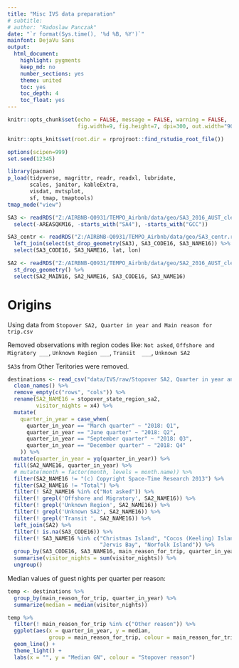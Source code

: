 ```yaml
---
title: "Misc IVS data preparation"
# subtitle: 
# author: "Radoslaw Panczak"
date: "`r format(Sys.time(), '%d %B, %Y')`"
mainfont: DejaVu Sans
output: 
  html_document: 
    highlight: pygments
    keep_md: no
    number_sections: yes
    theme: united
    toc: yes
    toc_depth: 4
    toc_float: yes
---
```


<!-- ------------------------------------------------------------ --> 

```r
knitr::opts_chunk$set(echo = FALSE, message = FALSE, warning = FALSE, 
                      fig.width=9, fig.height=7, dpi=300, out.width="900px", out.height="700px")

knitr::opts_knit$set(root.dir = rprojroot::find_rstudio_root_file())

options(scipen=999)
set.seed(12345)

library(pacman) 
p_load(tidyverse, magrittr, readr, readxl, lubridate, 
       scales, janitor, kableExtra, 
       visdat, mvtsplot,  
       sf, tmap, tmaptools)
tmap_mode("view")
```


```r
SA3 <- readRDS("Z:/AIRBNB-Q0931/TEMPO_Airbnb/data/geo/SA3_2016_AUST_clean.rds") %>% 
  select(-AREASQKM16, -starts_with("SA4"), -starts_with("GCC"))

SA3_centr <- readRDS("Z:/AIRBNB-Q0931/TEMPO_Airbnb/data/geo/SA3_centr.rds") %>% 
  left_join(select(st_drop_geometry(SA3), SA3_CODE16, SA3_NAME16)) %>% 
  select(SA3_CODE16, SA3_NAME16, lat, lon)

SA2 <- readRDS("Z:/AIRBNB-Q0931/TEMPO_Airbnb/data/geo/SA2_2016_AUST_clean.rds") %>% 
  st_drop_geometry() %>% 
  select(SA2_MAIN16, SA2_NAME16, SA3_CODE16, SA3_NAME16)
```

<!-- ------------------------------------------------------------ --> 

# Origins

Using data from `Stopover SA2, Quarter in year and Main reason for trip.csv`

Removed observations with region codes like: `Not asked`, `Offshore and Migratory ___`, `Unknown Region ___`, `Transit  ___`,  `Unknown SA2`

`SA3`s from Other Teritories were removed. 

```r
destinations <- read_csv("data/IVS/raw/Stopover SA2, Quarter in year and Main reason for trip.csv", skip = 11) %>% 
  clean_names() %>%
  remove_empty(c("rows", "cols")) %>% 
  rename(SA2_NAME16 = stopover_state_region_sa2,
         visitor_nights = x4) %>% 
  mutate(
    quarter_in_year = case_when(
      quarter_in_year == "March quarter" ~ "2018: Q1",
      quarter_in_year == "June quarter" ~ "2018: Q2",
      quarter_in_year == "September quarter" ~ "2018: Q3",
      quarter_in_year == "December quarter" ~ "2018: Q4"
    )) %>% 
  mutate(quarter_in_year = yq(quarter_in_year)) %>% 
  fill(SA2_NAME16, quarter_in_year) %>% 
  # mutate(month = factor(month, levels = month.name)) %>% 
  filter(SA2_NAME16 != "(c) Copyright Space-Time Research 2013") %>% 
  filter(SA2_NAME16 != "Total") %>% 
  filter(! SA2_NAME16 %in% c("Not asked")) %>% 
  filter(! grepl('Offshore and Migratory', SA2_NAME16)) %>% 
  filter(! grepl('Unknown Region', SA2_NAME16)) %>% 
  filter(! grepl('Unknown SA2', SA2_NAME16)) %>% 
  filter(! grepl('Transit ', SA2_NAME16)) %>% 
  left_join(SA2) %>% 
  filter(! is.na(SA3_CODE16)) %>% 
  filter(! SA3_NAME16 %in% c("Christmas Island", "Cocos (Keeling) Islands", 
                             "Jervis Bay", "Norfolk Island")) %>% 
  group_by(SA3_CODE16, SA3_NAME16, main_reason_for_trip, quarter_in_year) %>% 
  summarise(visitor_nights = sum(visitor_nights)) %>% 
  ungroup()
```

Median values of guest nights per quarter per reason:

```r
temp <- destinations %>% 
  group_by(main_reason_for_trip, quarter_in_year) %>% 
  summarize(median = median(visitor_nights))

temp %>% 
  filter(! main_reason_for_trip %in% c("Other reason")) %>%
  ggplot(aes(x = quarter_in_year, y = median, 
             group = main_reason_for_trip, colour = main_reason_for_trip)) + 
  geom_line() +
  theme_light() +
  labs(x = "", y = "Median GN", colour = "Stopover reason")
```
